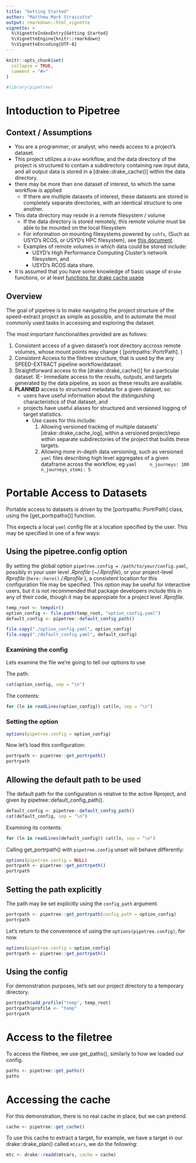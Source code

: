 ```yaml
---
title: "Getting Started"
author: "Matthew Mark Strasiotto"
output: rmarkdown::html_vignette
vignette: >
  %\VignetteIndexEntry{Getting Started}
  %\VignetteEngine{knitr::rmarkdown}
  %\VignetteEncoding{UTF-8}
---
```


```r
knitr::opts_chunk$set(
  collapse = TRUE,
  comment = "#>"
)
```

```r
#library(pipetree)
```

# Intoduction to Pipetree

## Context / Assumptions

- You are a programmer, or analyst, who needs access to a project's dataset.
- This project utilizes a `drake` workflow, and the data directory of the
  project is structured to contain a subdirectory containing raw input data,
  and all output data is stored in a [drake::drake_cache()] within the data
  directory.
- there may be more than one dataset of interest, to which the same workflow is applied
    - If there are multiple datasets of interest, these datasets are stored in completely
      separate directories, with an identical structure to one another.
- This data directory may reside in a remote filesystem / volume
    - If the data directory is stored remotely, this remote volume must be able to be mounted
      on the local filesystem
    - For information on mounting filesystems powered by `sshfs`, (Such as USYD's RCOS, or USYD's
      HPC filesystem), see [this document](https://ctdshub.atlassian.net/wiki/spaces/HEAL/pages/840204341/Mount+RCOS+hpc+project+STEMI).
    - Examples of remote volumes in which data could be stored include:
        - USYD's High Performance Computing Cluster's network filesystem, and
        - USYD's RCOS data share.
- It is assumed that you have some knowledge of basic usage of `drake` functions, or at least 
  [functions for drake cache usage](https://docs.ropensci.org/drake/reference/index.html#section-cache-usage)


## Overview

The goal of pipetree is to make navigating the project structure of the 
speed-extract project as simple as possible, and to automate the most commonly
used tasks in accessing and exploring the dataset.

The most important functionalities provided are as follows:

1. Consistent access of a given dataset's root directory accross remote
   volumes, whose mount points may change ( [portrpaths::PortrPath]. )
1. Consistent Access to the filetree structure, that is used by the any 
   SPEED-EXTRACT pipeline workflow/dataset.
1. Straightforward access to the [drake::drake_cache()] for a particular 
   dataset. 
   IE- Immediate access to the results, outputs, and targets generated by the
   data pipeline, as soon as these results are available.
1. __PLANNED__ access to structured metadata for a given dataset, so:
   * users have useful information about the distinguishing characteristics      of that dataset, and 
   * projects have useful aliases for structured and versioned logging of 
     target statistics.  
     - Use cases for this include:
        1. Allowing versioned tracking of multiple datasets'  
           [drake::drake_cache_log], within a versioned project/repo within
           separate subdirectories of the project that builds 
           these targets.
        1. Allowing more in-depth data versioning, such as versioned `yaml`
           files describing high level aggregates of a given 
           dataframe across the workflow, eg
           ```yaml
           n_journeys: 100
           n_journeys_stemi: 5
           ```
         
# Portable Access to Datasets

Portable access to datasets is driven by the [portrpaths::PortrPath] class, 
using the [get_portrpaths()] function.

This expects a local `yaml` config file at a location specified by the user.
This may be specified in one of a few ways:

## Using the pipetree.config option

By setting the global option `pipetree.config = /path/to/your/config.yaml`,
possibly in your user level *.Rprofile* (*~/.Rprofile*), or your project-level
*Rprofile* (`here::here()` */.Rprofile* ), a consistent location for this 
configuration file may be specified. 
This option may be useful for interactive users, but it is not recommended
that package developers include this in any of their code, though it may
be appropiate for a project level *.Rprofile*.
```r
temp_root <- tempdir()
option_config <- file.path(temp_root, "option_config.yaml")
default_config <- pipetree::default_config_path()

file.copy("./option_config.yaml", option_config)
file.copy("./default_config.yaml", default_config)
```

### Examining the config

Lets examine the file we're going to tell our options to use

The path:
```r
cat(option_config, sep = "\n")
```

The contents:
```r
for (ln in readLines(option_config)) cat(ln, sep = "\n")
```

### Setting the option
```r
options(pipetree.config = option_config)
```

Now let's load this configuration:
```r
portrpath <- pipetree::get_portrpath()
portrpath
```

## Allowing the default path to be used

The default path for the configuration is relative to the active 
Rproject, and given by pipetree::default_config_path().

```r
default_config <- pipetree::default_config_path()
cat(default_config, sep = "\n")
```

Examining its contents:
```r
for (ln in readLines(default_config)) cat(ln, sep = "\n")
```

Calling get_portrpath() with `pipetree.config` unset will behave differently:
```r
options(pipetree.config = NULL)
portrpath <- pipetree::get_portrpath()
portrpath
```

## Setting the path explicitly

The path may be set explicitly using the `config_path` argument.
```r
portrpath <- pipetree::get_portrpath(config_path = option_config)
portrpath
```

Let's return to the convenience of using the `options(pipetree.config)`,
for now.
```r
options(pipetree.config = option_config)
portrpath <- pipetree::get_portrpath()
```

## Using the config

For demonstration purposes, let's set our project directory to
a temporary directory.
```r
portrpath$add_profile("temp", temp_root)
portrpath$profile <- "temp"
portrpath
```

# Access to the filetree

To access the filetree, we use get_paths(), similarly to how we loaded our 
config.
```r
paths <- pipetree::get_paths()
paths
```

# Accessing the cache

For this demonstration, there is no real cache in place, but we can pretend.

```r
cache <- pipetree::get_cache()
```

To use this cache to extract a target, for example, we have a target
in our drake::drake_plan() called `mtcars`, we do the following:
```r
mtc <- drake::readd(mtcars, cache = cache)
```
